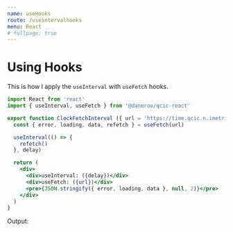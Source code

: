 ```yaml
---
name: useHooks
route: /useintervalhooks
menu: React
# fullpage: true
---
```



# Using Hooks

This is how I apply the `useInterval` with `useFetch` hooks.

```jsx
import React from 'react'
import { useInterval, useFetch } from '@daneroo/qcic-react'

export function ClockFetchInterval ({ url = 'https://time.qcic.n.imetrical.com/', delay = 1000 }) {
  const { error, loading, data, refetch } = useFetch(url)

  useInterval(() => {
    refetch()
  }, delay)

  return (
    <div>
      <div>useInterval: ({delay})</div>
      <div>useFetch: ({url})</div>
      <pre>{JSON.stringify({ error, loading, data }, null, 2)}</pre>
    </div>
  )
}
```

Output:

  <ClockFetchInterval url="https://time.qcic.n.imetrical.com/" delay={1000} />


